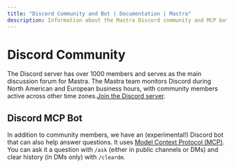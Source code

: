 ```yaml
---
title: "Discord Community and Bot | Documentation | Mastra"
description: Information about the Mastra Discord community and MCP bot.
---
```


# Discord Community

The Discord server has over 1000 members and serves as the main discussion forum for Mastra. The Mastra team monitors Discord during North American and European business hours, with community members active across other time zones.[Join the Discord server](https://discord.gg/BTYqqHKUrf).

## Discord MCP Bot

In addition to community members, we have an (experimental!) Discord bot that can also help answer questions. It uses [Model Context Protocol (MCP)](/docs/agents/02a-mcp-guide). You can ask it a question with `/ask` (either in public channels or DMs) and clear history (in DMs only) with `/cleardm`.